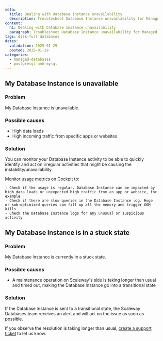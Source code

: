 ```yaml
---
meta:
  title: Dealing with Database Instance unavailability
  description: Troubleshoot Database Instance unavailability for Managed Databases for MySQL and PostgreSQL.
content:
  h1: Dealing with Database Instance unavailability
  paragraph: Troubleshoot Database Instance unavailability for Managed Databases for MySQL and PostgreSQL.
tags: disk-full databases
dates:
  validation: 2025-01-29
  posted: 2025-01-29
categories:
  - managed-databases
  - postgresql-and-mysql
---
```


## My Database Instance is unavailable

### Problem

My Database Instance is unavailable.

### Possible causes

- High data loads
- High incoming traffic from specific apps or websites

### Solution

You can monitor your Database Instance activity to be able to quickly identify and act on irregular activities that might be causing the instability/unavailability.

[Monitor usage metrics on Cockpit](/managed-databases-for-postgresql-and-mysql/how-to/monitor-databases-cockpit) to:

    - Check if the usage is regular. Database Instance can be impacted by high data loads or unexpected high traffic from an app or website, for example
    - Check if there are slow queries in the Database Instance log. Huge or sub-optimized queries can fill up all the memory and trigger OOM kills
    - Check the Database Instance logs for any unusual or suspicious activity

## My Database Instance is in a stuck state

### Problem

My Database Instance is currently in a stuck state.

### Possible causes

- A maintenance operation on Scaleway's side is taking longer than usual and timed out, making the Database Instance go into a transitional state

### Solution

If the Database Instance is sent to a transitional state, the Scaleway Databases team receives an alert and will act on the issue as soon as possible.

If you observe the resolution is taking longer than usual, [create a support ticket](/account/how-to/open-a-support-ticket/#writing-an-effective-subject-and-description) to let us know.
